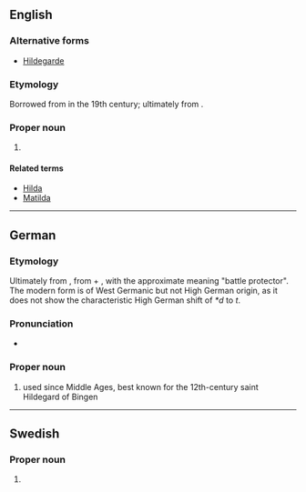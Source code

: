 ==English==
{{wikipedia|Hildegard of Bingen}}

===Alternative forms===
* [[Hildegarde]]

===Etymology===
Borrowed from {{bor|en|de|Hildegard}} in the 19th century; ultimately from {{der|en|gmw-pro|*Hildigardu}}.

===Proper noun===
{{en-proper noun}}

# {{given name|en|female|from=German}}

====Related terms====
* [[Hilda]]
* [[Matilda]]

----

==German==

===Etymology===
Ultimately from {{der|de|gem-pro|*Hildigardaz}}, from {{m+|gem-pro|*hildiz||battle}} + {{m|gem-pro|*gardaz||enclosure}}, with the approximate meaning "battle protector". The modern form is of West Germanic but not High German origin, as it does not show the characteristic High German shift of ''*d'' to ''t''.

===Pronunciation===
* {{audio|de|De-Hildegard.ogg|Audio}}

===Proper noun===
{{head|de|proper noun}}

# {{given name|de|female|from=West Germanic languages}} used since Middle Ages, best known for the 12th-century saint Hildegard of Bingen

----

==Swedish==

===Proper noun===
{{sv-proper noun|c}}

# {{given name|sv|female|from=German}}